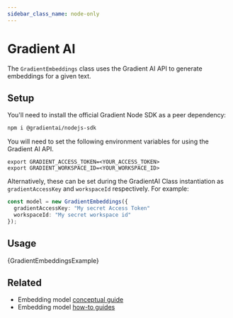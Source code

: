 ```yaml
---
sidebar_class_name: node-only
---
```


# Gradient AI

The `GradientEmbeddings` class uses the Gradient AI API to generate embeddings for a given text.

## Setup

You'll need to install the official Gradient Node SDK as a peer dependency:

```bash npm2yarn
npm i @gradientai/nodejs-sdk
```

You will need to set the following environment variables for using the Gradient AI API.

```
export GRADIENT_ACCESS_TOKEN=<YOUR_ACCESS_TOKEN>
export GRADIENT_WORKSPACE_ID=<YOUR_WORKSPACE_ID>
```

Alternatively, these can be set during the GradientAI Class instantiation as `gradientAccessKey` and `workspaceId` respectively.
For example:

```typescript
const model = new GradientEmbeddings({
  gradientAccessKey: "My secret Access Token"
  workspaceId: "My secret workspace id"
});
```

## Usage


<CodeBlock language="typescript">{GradientEmbeddingsExample}</CodeBlock>


## Related

- Embedding model [conceptual guide](/docs/concepts/#embedding-models)
- Embedding model [how-to guides](/docs/how_to/#embedding-models)
